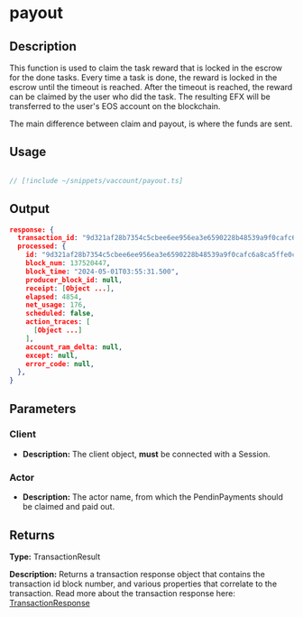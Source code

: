 # payout

## Description

This function is used to claim the task reward that is locked in the escrow for the done tasks.
Every time a task is done, the reward is locked in the escrow until the timeout is reached.
After the timeout is reached, the reward can be claimed by the user who did the task.
The resulting EFX will be transferred to the user's EOS account on the blockchain.

The main difference between claim and payout, is where the funds are sent.

## Usage

```ts twoslash

// [!include ~/snippets/vaccount/payout.ts]
```

## Output

```json
response: {
  transaction_id: "9d321af28b7354c5cbee6ee956ea3e6590228b48539a9f0cafc6a8ca5ffe0ca2",
  processed: {
    id: "9d321af28b7354c5cbee6ee956ea3e6590228b48539a9f0cafc6a8ca5ffe0ca2",
    block_num: 137520447,
    block_time: "2024-05-01T03:55:31.500",
    producer_block_id: null,
    receipt: [Object ...],
    elapsed: 4854,
    net_usage: 176,
    scheduled: false,
    action_traces: [
      [Object ...]
    ],
    account_ram_delta: null,
    except: null,
    error_code: null,
  },
}
```

## Parameters

### Client
- **Description:** The client object, **must** be connected with a Session.

### Actor
- **Description:** The actor name, from which the PendinPayments should be claimed and paid out. 

## Returns

**Type:**  TransactionResult 

**Description:** 
Returns a transaction response object that contains the transaction id block number, and various properties that correlate to the transaction.
Read more about the transaction response here: [TransactionResponse](/docs/glossary/types#transaction-result)



